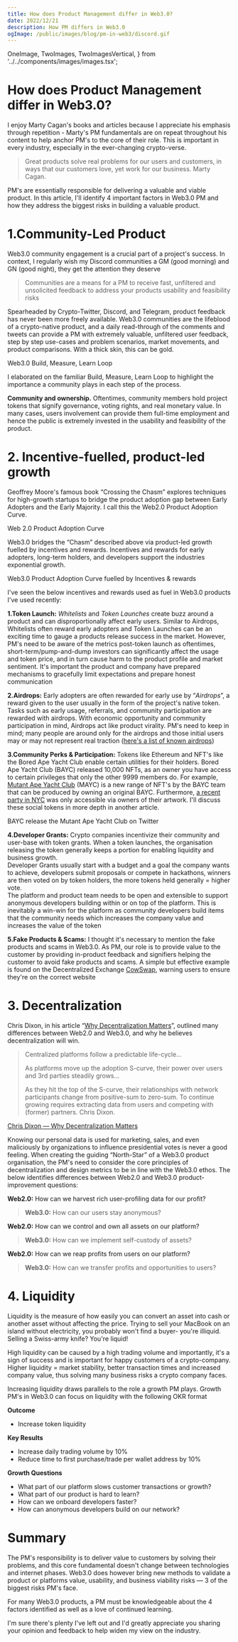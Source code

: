 ```yaml
---
title: How does Product Management differ in Web3.0?
date: 2022/12/21
description: How PM differs in Web3.0
ogImage: /public/images/blog/pm-in-web3/discord.gif
---
```


  OneImage,
  TwoImages,
  TwoImagesVertical,
} from '../../components/images/images.tsx';

# How does Product Management differ in Web3.0?

I enjoy Marty Cagan's books and articles because I appreciate his emphasis through repetition - Marty's PM fundamentals are on repeat throughout his content to help anchor PM's to the core of their role. This is important in every industry, especially in the ever-changing crypto-verse.

> Great products solve real problems for our users and customers, in ways that our customers love, yet work for our business. Marty Cagan.

PM's are essentially responsible for delivering a valuable and viable product. In this article, I'll identify 4 important factors in Web3.0 PM and how they address the biggest risks in building a valuable product.

# 1.Community-Led Product

Web3.0 community engagement is a crucial part of a project's success. In context, I regularly wish my Discord communities a GM (good morning) and GN (good night), they get the attention they deserve

<OneImage
  src='/images/blog/pm-in-web3/discord.gif'
  alt='Discord gif'
  caption='Community Discord Channel'
/>

> Communities are a means for a PM to receive fast, unfiltered and unsolicited feedback to address your products usability and feasibility risks

Spearheaded by Crypto-Twitter, Discord, and Telegram, product feedback has never been more freely available. Web3.0 communities are the lifeblood of a crypto-native product, and a daily read-through of the comments and tweets can provide a PM with extremely valuable, unfiltered user feedback, step by step use-cases and problem scenarios, market movements, and product comparisons. With a thick skin, this can be gold.

<OneImage
  src='/images/blog/pm-in-web3/web3-build-measure-learn.png'
  alt='Web3 Build Measure Learn'
  caption='Web3 Build Measure Learn Loop'
/>

Web3.0 Build, Measure, Learn Loop

I elaborated on the familiar Build, Measure, Learn Loop to highlight the importance a community plays in each step of the process.

**Community and ownership.** Oftentimes, community members hold project tokens that signify governance, voting rights, and real monetary value. In many cases, users involvement can provide them full-time employment and hence the public is extremely invested in the usability and feasibility of the product.

# 2. Incentive-fuelled, product-led growth

Geoffrey Moore's famous book “Crossing the Chasm” explores techniques for high-growth startups to bridge the product adoption gap between Early Adopters and the Early Majority. I call this the Web2.0 Product Adoption Curve.

<OneImage
  src='/images/blog/pm-in-web3/incentive-plg.png'
  caption='Incentive Fuelled Product Led Growth'
/>

Web 2.0 Product Adoption Curve

Web3.0 bridges the “Chasm” described above via product-led growth fuelled by incentives and rewards. Incentives and rewards for early adopters, long-term holders, and developers support the industries exponential growth.

<OneImage
  src='/images/blog/pm-in-web3/gap-bridged.png'
  caption='Web3 Adoption Curve Fulled by Incentives'
/>

Web3.0 Product Adoption Curve fuelled by Incentives & rewards

I've seen the below incentives and rewards used as fuel in Web3.0 products I've used recently:

**1.Token Launch:** _Whitelists_ and _Token Launches_ create buzz around a product and can disproportionally affect early users. Similar to Airdrops, Whitelists often reward early adopters and Token Launches can be an exciting time to gauge a products release success in the market. However, PM's need to be aware of the metrics post-token launch as oftentimes, short-term/pump-and-dump investors can significantly affect the usage and token price, and in turn cause harm to the product profile and market sentiment. It's important the product and company have prepared mechanisms to gracefully limit expectations and prepare honest communication

**2.Airdrops:** Early adopters are often rewarded for early use by “_Airdrops_”, a reward given to the user usually in the form of the project's native token. Tasks such as early usage, referrals, and community participation are rewarded with airdrops. With economic opportunity and community participation in mind, Airdrops act like product virality. PM's need to keep in mind; many people are around only for the airdrops and those initial users may or may not represent real traction ([here's a list of known airdrops](https://docs.google.com/spreadsheets/u/0/d/1f_9c8P28dXG5K6DXlHGeTQUww5K8Ft6GgCKYZ8scjb0/htmlview?s=09))

**3.Community Perks & Participation:** Tokens like Ethereum and NFT's like the Bored Ape Yacht Club enable certain utilities for their holders. Bored Ape Yacht Club (BAYC) released 10,000 NFTs, as an owner you have access to certain privileges that only the other 9999 members do. For example, [Mutant Ape Yacht Club](https://opensea.io/collection/mutant-ape-yacht-club) (MAYC) is a new range of NFT's by the BAYC team that can be produced by owning an original BAYC. Furthermore, [a recent party in NYC](https://www.theverge.com/22824387/bored-ape-yacht-club-nft-party-new-york) was only accessible via owners of their artwork. I'll discuss these social tokens in more depth in another article.

BAYC release the Mutant Ape Yacht Club on Twitter

**4.Developer Grants:** Crypto companies incentivize their community and user-base with token grants. When a token launches, the organisation releasing the token generally keeps a portion for enabling liquidity and business growth.  
Developer Grants usually start with a budget and a goal the company wants to achieve, developers submit proposals or compete in hackathons, winners are then voted on by token holders, the more tokens held generally = higher vote.  
The platform and product team needs to be open and extensible to support anonymous developers building within or on top of the platform. This is inevitably a win-win for the platform as community developers build items that the community needs which increases the company value and increases the value of the token

**5.Fake Products & Scams:** I thought it's necessary to mention the fake products and scams in Web3.0. As PM, our role is to provide value to the customer by providing in-product feedback and signifiers helping the customer to avoid fake products and scams. A simple but effective example is found on the Decentralized Exchange [CowSwap](https://cowswap.exchange/#/swap), warning users to ensure they're on the correct website

<OneImage
  src='/images/blog/pm-in-web3/cowswap.png'
  caption='Visible warnings'
/>

# 3. Decentralization

Chris Dixon, in his article “[Why Decentralization Matters](https://cdixon.org/2018/02/18/why-decentralization-matters)”, outlined many differences between Web2.0 and Web3.0, and why he believes decentralization will win.

> Centralized platforms follow a predictable life-cycle…
>
> As platforms move up the adoption S-curve, their power over users and 3rd parties steadily grows…
>
> As they hit the top of the S-curve, their relationships with network participants change from positive-sum to zero-sum. To continue growing requires extracting data from users and competing with (former) partners. Chris Dixon.

<OneImage
  src='/images/blog/pm-in-web3/cd-why-decentral-matters.png'
  caption='Chris Dixon - Why Decentralization Matters'
/>
[Chris Dixon — Why Decentralization Matters](https://cdixon.org/2018/02/18/why-decentralization-matters)

Knowing our personal data is used for marketing, sales, and even maliciously by organizations to influence presidential votes is never a good feeling. When creating the guiding “North-Star” of a Web3.0 product organisation, the PM's need to consider the core principles of decentralization and design metrics to be in line with the Web3.0 ethos. The below identifies differences between Web2.0 and Web3.0 product-improvement questions:

**Web2.0:** How can we harvest rich user-profiling data for our profit?

> **Web3.0:** How can our users stay anonymous?

**Web2.0:** How can we control and own all assets on our platform?

> **Web3.0:** How can we implement self-custody of assets?

**Web2.0:** How can we reap profits from users on our platform?

> **Web3.0:** How can we transfer profits and opportunities to users?

# **4. Liquidity**

Liquidity is the measure of how easily you can convert an asset into cash or another asset without affecting the price. Trying to sell your MacBook on an island without electricity, you probably won't find a buyer- you're illiquid. Selling a Swiss-army knife? You're liquid!

High liquidity can be caused by a high trading volume and importantly, it's a sign of success and is important for happy customers of a crypto-company. Higher liquidity = market stability, better transaction times and increased company value, thus solving many business risks a crypto company faces.

Increasing liquidity draws parallels to the role a growth PM plays. Growth PM's in Web3.0 can focus on liquidity with the following OKR format

**Outcome**

- Increase token liquidity

**Key Results**

- Increase daily trading volume by 10%
- Reduce time to first purchase/trade per wallet address by 10%

**Growth Questions**

- What part of our platform slows customer transactions or growth?
- What part of our product is hard to learn?
- How can we onboard developers faster?
- How can anonymous developers build on our network?

# Summary

The PM's responsibility is to deliver value to customers by solving their problems, and this core fundamental doesn't change between technologies and internet phases. Web3.0 does however bring new methods to validate a product or platforms value, usability, and business viability risks — 3 of the biggest risks PM's face.

For many Web3.0 products, a PM must be knowledgeable about the 4 factors identified as well as a love of continued learning.

I'm sure there's plenty I've left out and I'd greatly appreciate you sharing your opinion and feedback to help widen my view on the industry.
